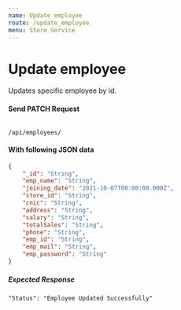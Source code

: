 ```yaml
---
name: Update employee
route: /update_employee
menu: Store Service
---
```

# Update employee 
Updates specific employee by id.

#### Send PATCH Request 
<Code>
/api/employees/
</Code>

#### With following JSON data
```json
{
    "_id": "String",
    "emp_name": "String",
    "joining_date": "2021-10-07T00:00:00.000Z",
    "store_id": "String",
    "cnic": "String",
    "address": "String",
    "salary": "String",
    "totalSales": "String",
    "phone": "String",
    "emp_id": "String",
    "emp_mail": "String",
    "emp_password": "String"
}
```

##### Expected Response
```
"Status": "Employee Updated Successfully"
```
